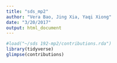 ```yaml
---
title: "sds_mp2"
author: "Vera Bao, Jing Xia, Yaqi Xiong"
date: "3/20/2017"
output: html_document
---
```


```r
#load("~/sds 192-mp2/contributions.rda")
library(tidyverse)
glimpse(contributions)
```
